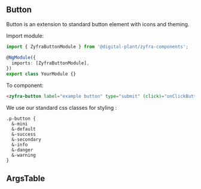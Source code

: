 
## Button

<Subtitle>Button is an extension to standard button element with icons and theming.</Subtitle>

Import module:

```typescript
import { ZyfraButtonModule } from '@digital-plant/zyfra-components';

@NgModule({
  imports: [ZyfraButtonModule],
})
export class YourModule {}
```

To component:

```html
<zyfra-button label="example button" type="submit" (click)="onClickButton($event)"></zyfra-button>
```

We use our standard css classes for styling :

```
.p-button {
  &-mini
  &-default
  &-success
  &-secondary
  &-info
  &-danger
  &-warning
}
```

## ArgsTable

<ArgsTable of={ZyfraButtonComponent} />
